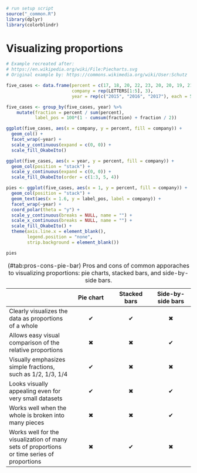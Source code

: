 ```r
# run setup script
source("_common.R")
library(dplyr)
library(colorblindr)
```


# Visualizing proportions

```r
# Example recreated after:
# https://en.wikipedia.org/wiki/File:Piecharts.svg
# Original example by: https://commons.wikimedia.org/wiki/User:Schutz

five_cases <- data.frame(percent = c(17, 18, 20, 22, 23, 20, 20, 19, 21, 20, 23, 22, 20, 18, 17),
                         company = rep(LETTERS[1:5], 3),
                         year = rep(c("2015", "2016", "2017"), each = 5))

five_cases <- group_by(five_cases, year) %>%
    mutate(fraction = percent / sum(percent),
           label_pos = 100*(1 - cumsum(fraction) + fraction / 2)) 

```

```r
ggplot(five_cases, aes(x = company, y = percent, fill = company)) + 
  geom_col() + 
  facet_wrap(~year) +
  scale_y_continuous(expand = c(0, 0)) +
  scale_fill_OkabeIto()
```

```r
ggplot(five_cases, aes(x = year, y = percent, fill = company)) + 
  geom_col(position = "stack") + 
  scale_y_continuous(expand = c(0, 0)) +
  scale_fill_OkabeIto(order = c(1:3, 5, 4))
```

```r
pies <- ggplot(five_cases, aes(x = 1, y = percent, fill = company)) + 
  geom_col(position = "stack") + 
  geom_text(aes(x = 1.6, y = label_pos, label = company)) +
  facet_wrap(~year) +
  coord_polar(theta = "y") +
  scale_y_continuous(breaks = NULL, name = "") +
  scale_x_continuous(breaks = NULL, name = "") +
  scale_fill_OkabeIto() + 
  theme(axis.line.x = element_blank(),
        legend.position = "none",
        strip.background = element_blank())

pies
```

Table: (\#tab:pros-cons-pie-bar) Pros and cons of common apporaches to visualizing proportions: pie charts, stacked bars, and side-by-side bars. 

----------------------------------------------------------------------------------------
                                    Pie chart         Stacked bars      Side-by-side bars
-----------------------------  ------------------- ------------------- -------------------
Clearly visualizes the data             ✔                 ✔                   ✖
as proportions of a whole

Allows easy visual comparison           ✖                 ✖                   ✔ 
of the relative proportions 

Visually emphasizes simple              ✔                 ✖                   ✖
fractions, such as 1/2, 1/3,
1/4

Looks visually appealing                ✔                 ✖                   ✔
even for very small datasets

Works well when the whole is            ✖                 ✖                   ✔ 
broken into many pieces

Works well for the                      ✖                 ✔                   ✖
visualization of many sets of
proportions or time series
of proportions
----------------------------------------------------------------------------------------

